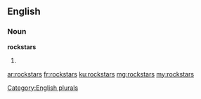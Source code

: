 ==English==

===Noun===
'''rockstars'''

# {{plural of|[[rockstar]]}}

[[Category:English plurals]]

[[ar:rockstars]]
[[fr:rockstars]]
[[ku:rockstars]]
[[mg:rockstars]]
[[my:rockstars]]